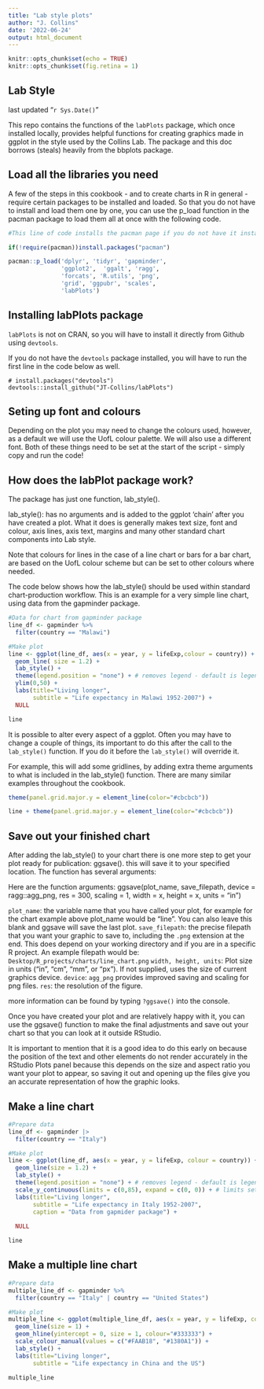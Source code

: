 ```yaml
---
title: "Lab style plots"
author: "J. Collins"
date: '2022-06-24'
output: html_document
---
```


```r
knitr::opts_chunk$set(echo = TRUE)
knitr::opts_chunk$set(fig.retina = 1)

```

## Lab Style

last updated "`r Sys.Date()`"

This repo contains the functions of the `labPlots` package, which once installed locally, provides helpful functions for creating graphics made in ggplot in the style used by the Collins Lab. The package and this doc borrows (steals) heavily from the bbplots package.

## Load all the libraries you need

A few of the steps in this cookbook - and to create charts in R in general - require certain packages to be installed and loaded. So that you do not have to install and load them one by one, you can use the p_load function in the pacman package to load them all at once with the following code.

```r
#This line of code installs the pacman page if you do not have it installed - if you do, it simply loads the package

if(!require(pacman))install.packages("pacman")

pacman::p_load('dplyr', 'tidyr', 'gapminder',
               'ggplot2',  'ggalt', 'ragg',
               'forcats', 'R.utils', 'png', 
               'grid', 'ggpubr', 'scales',
               'labPlots')
```

## Installing labPlots package

`labPlots` is not on CRAN, so you will have to install it directly from Github using `devtools`. 

If you do not have the `devtools` package installed, you will have to run the first line in the code below as well. 

```
# install.packages("devtools")
devtools::install_github("JT-Collins/labPlots")
```

## Seting up font and colours
Depending on the plot you may need to change the colours used, however, as a default we will use the UofL colour palette. We will also use a different font. Both of these things need to be set at the start of the script - simply copy and run the code!

<!-- ```{r} -->
<!-- # Set font options -------------------------------------------------------- -->

<!-- sysfonts::font_add(family = "assistant", -->
<!--          regular = "~/Box/Lab Docs/R projects/aesthetics/fonts/Assistant-Regular.otf", -->
<!--          italic = "~/Box/Lab Docs/R projects/aesthetics/fonts/SourceSansPro-Italic.ttf", -->
<!--          bold = "~/Box/Lab Docs/R projects/aesthetics/fonts/Assistant-SemiBold.otf") -->

<!-- showtext::showtext_auto(enable = TRUE) -->


<!-- # Set colour options ------------------------------------------------------ -->
<!-- uofl_col <- c("#8B9DA1", "#AD0000", "#004E74", "#FEBE10" ,"#00A89D","#7A6C53",  "#AAB43A", "#D9C982") -->
<!-- options(ggplot2.continuous.colour="viridis") -->
<!-- options(ggplot2.continuous.fill = "viridis") -->
<!-- options(ggplot2.discrete.colour = uofl_col ) -->
<!-- options(ggplot2.discrete.fill = uofl_col ) -->
<!-- ``` -->




## How does the labPlot package work?
The package has just one function, lab_style().

lab_style(): has no arguments and is added to the ggplot ‘chain’ after you have created a plot. What it does is generally makes text size, font and colour, axis lines, axis text, margins and many other standard chart components into Lab style.

Note that colours for lines in the case of a line chart or bars for a bar chart, are based on the UofL colour scheme but can be set to other colours where needed.

The code below shows how the lab_style() should be used within standard chart-production workflow. This is an example for a very simple line chart, using data from the gapminder package.

```r
#Data for chart from gapminder package
line_df <- gapminder %>%
  filter(country == "Malawi") 

#Make plot
line <- ggplot(line_df, aes(x = year, y = lifeExp,colour = country)) +
  geom_line( size = 1.2) +
  lab_style() +
  theme(legend.position = "none") + # removes legend - default is legend on the right
  ylim(0,50) +
  labs(title="Living longer",
       subtitle = "Life expectancy in Malawi 1952-2007") +
  NULL
```

```r
line
```

It is possible to alter every aspect of a ggplot. Often you may have to change a couple of things, its important to do this after the call to the `lab_style()` function. If you do it before the `lab_style()` will override it.

For example, this will add some gridlines, by adding extra theme arguments to what is included in the lab_style() function. There are many similar examples throughout the cookbook.

```r
theme(panel.grid.major.y = element_line(color="#cbcbcb"))
```


```r
line + theme(panel.grid.major.y = element_line(color="#cbcbcb"))
```

## Save out your finished chart
After adding the lab_style() to your chart there is one more step to get your plot ready for publication: ggsave(). this will save it to your specified location. The function has several arguments:

Here are the function arguments: ggsave(plot_name, save_filepath, device = ragg::agg_png, res = 300, scaling = 1, width = x, height = x, units = "in")

`plot_name`: the variable name that you have called your plot, for example for the chart example above plot_name would be "line". You can also leave this blank and ggsave will save the last plot.
`save_filepath`: the precise filepath that you want your graphic to save to, including the `.png` extension at the end. This does depend on your working directory and if you are in a specific R project. An example filepath would be: `Desktop/R_projects/charts/line_chart.png`
`width, height, units`: Plot size in units ("in", "cm", "mm", or "px"). If not supplied, uses the size of current graphics device.
`device`: `agg_png` provides improved saving and scaling for png files.
`res`: the resolution of the figure.

more information can be found by typing `?ggsave()` into the console.

Once you have created your plot and are relatively happy with it, you can use the ggsave() function to make the final adjustments and save out your chart so that you can look at it outside RStudio.

It is important to mention that it is a good idea to do this early on because the position of the text and other elements do not render accurately in the RStudio Plots panel because this depends on the size and aspect ratio you want your plot to appear, so saving it out and opening up the files give you an accurate representation of how the graphic looks.

## Make a line chart

```r
#Prepare data
line_df <- gapminder |>
  filter(country == "Italy") 

#Make plot
line <- ggplot(line_df, aes(x = year, y = lifeExp, colour = country)) +
  geom_line(size = 1.2) +
  lab_style() +
  theme(legend.position = "none") + # removes legend - default is legend on the right
  scale_y_continuous(limits = c(0,85), expand = c(0, 0)) + # limits sets y axis limits and expand removes white space (compare to previos plot). Feel free to delete this to see the default behaviour!
  labs(title="Living longer",
       subtitle = "Life expectancy in Italy 1952-2007",
       caption = "Data from gapmider package") +
  
  NULL

```


```r
line
```

## Make a multiple line chart

```r
#Prepare data
multiple_line_df <- gapminder %>%
  filter(country == "Italy" | country == "United States") 

#Make plot
multiple_line <- ggplot(multiple_line_df, aes(x = year, y = lifeExp, colour = country)) +
  geom_line(size = 1) +
  geom_hline(yintercept = 0, size = 1, colour="#333333") +
  scale_colour_manual(values = c("#FAAB18", "#1380A1")) +
  lab_style() +
  labs(title="Living longer",
       subtitle = "Life expectancy in China and the US")
```


```r
multiple_line
```
